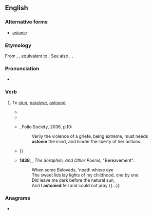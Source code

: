 ==English==

===Alternative forms===
* {{qualifier|obsolete}} [[astonie]]

===Etymology===
From {{inh|en|enm|astonien}}, {{m|enm|astunien}}, equivalent to {{prefix|en|a|stun}}. See also {{l|en|astone}}, {{l|en|astonish}}.

===Pronunciation===
* {{a|UK}} {{IPA|en|/əˈstɒni/}}

===Verb===
{{en-verb}}

# {{lb|en|archaic|transitive}} To [[stun]], [[paralyse]], [[astound]].
#* {{RQ:Mlry MrtDrthr|3.12|2|I|xiiij|passage=thenne Brastias sawe his felawe ferd so with al / he smote the duke with a spere that hors & man fell doune / that sawe kyng Claryaunce and retorned vnto Brastias / and eyther smote other soo that hors & man wente to the erthe / and so they lay long '''astonyed''' / & their hors knees brast to the hard bone}}
#* {{RQ:Tyndale NT|Matthew|VI|text=And it cam to passe, that when Jesus had ended these saynges, the peple were '''astonnied''' at his doctryne.}}
#* {{RQ:Florio Montaigne Essayes}}, Folio Society, 2006, p.10:
#*: Verily the violence of a griefe, being extreme, must needs '''astonie''' the mind, and hinder the liberty of her actions.
#* {{RQ:KJV|Job|17|text=Upright men shall be '''astonied''' at this {{...}}}}
#* '''1838''', {{w|Elizabeth Barrett Browning}}, ''The Seraphim, and Other Poems'', "Bereavement":
#*: When some Beloveds, 'neath whose eye
#*: The sweet lids lay lights of my childhood, one by one
#*: Did leave me dark before the natural sun,
#*: And I '''astonied''' fell and could not pray {{...}}

===Anagrams===
* {{anagrams|en|a=anosty|stay on}}